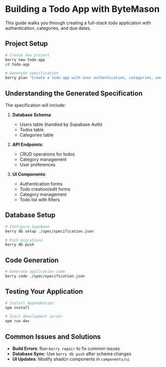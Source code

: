 # Building a Todo App with ByteMason

This guide walks you through creating a full-stack todo application with authentication, categories, and due dates.

## Project Setup

```bash
# Create new project
berry new todo-app
cd todo-app

# Generate specification
berry plan "Create a todo app with user authentication, categories, and due dates. Users should be able to create, update, delete todos and organize them by categories. Each todo should have a title, description, due date, category, and completion status."
```

## Understanding the Generated Specification

The specification will include:

1. **Database Schema**:
   - Users table (handled by Supabase Auth)
   - Todos table
   - Categories table

2. **API Endpoints**:
   - CRUD operations for todos
   - Category management
   - User preferences

3. **UI Components**:
   - Authentication forms
   - Todo creation/edit forms
   - Category management
   - Todo list with filters

## Database Setup

```bash
# Configure Supabase
berry db setup ./spec/specification.json

# Push migrations
berry db push
```

## Code Generation

```bash
# Generate application code
berry code ./spec/specification.json
```

## Testing Your Application

```bash
# Install dependencies
npm install

# Start development server
npm run dev
```

## Common Issues and Solutions

- **Build Errors**: Run `berry repair` to fix common issues
- **Database Sync**: Use `berry db push` after schema changes
- **UI Updates**: Modify shadcn components in `components/ui`
